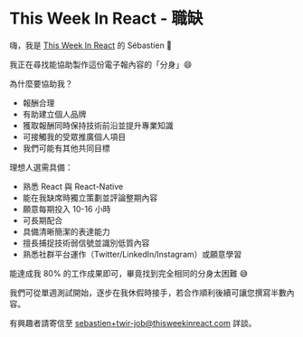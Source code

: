 # This Week In React - 職缺

嗨，我是 [This Week In React](http://thisweekinreact.com/) 的 Sébastien 👋

我正在尋找能協助製作這份電子報內容的「分身」😄

為什麼要協助我？

- 報酬合理
- 有助建立個人品牌
- 獲取報酬同時保持技術前沿並提升專業知識
- 可接觸我的受眾推廣個人項目
- 我們可能有其他共同目標

理想人選需具備：

- 熟悉 React 與 React-Native
- 能在我缺席時獨立策劃並評論整期內容
- 願意每期投入 10-16 小時
- 可長期配合
- 具備清晰簡潔的表達能力
- 擅長捕捉技術弱信號並識別低質內容
- 熟悉社群平台運作（Twitter/LinkedIn/Instagram）或願意學習

能達成我 80% 的工作成果即可，畢竟找到完全相同的分身太困難 😅

我們可從單週測試開始，逐步在我休假時接手，若合作順利後續可讓您撰寫半數內容。

有興趣者請寄信至 sebastien+twir-job@thisweekinreact.com 詳談。